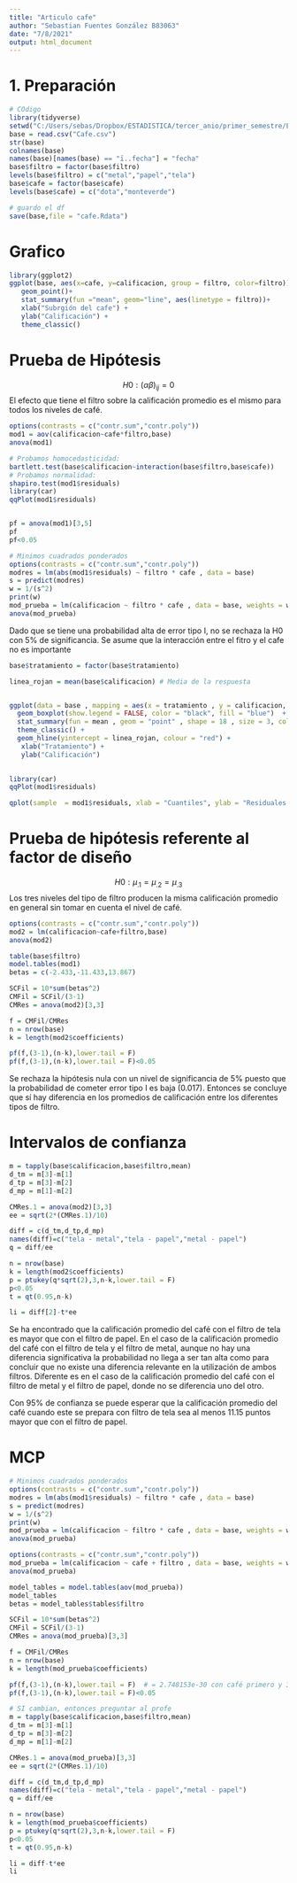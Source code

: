 ---
title: "Articulo cafe"
author: "Sebastian Fuentes González B83063"
date: "7/8/2021"
output: html_document
---
# 1. Preparación
```{r}
# COdigo
library(tidyverse)
setwd("C:/Users/sebas/Dropbox/ESTADISTICA/tercer_anio/primer_semestre/Experimentos/Articulo")
base = read.csv("Cafe.csv")
str(base)
colnames(base)
names(base)[names(base) == "ï..fecha"] = "fecha"
base$filtro = factor(base$filtro)
levels(base$filtro) = c("metal","papel","tela") 
base$cafe = factor(base$cafe)
levels(base$cafe) = c("dota","monteverde")

# guardo el df
save(base,file = "cafe.Rdata")
```


# Grafico
```{r}
library(ggplot2)
ggplot(base, aes(x=cafe, y=calificacion, group = filtro, color=filtro)) +
   geom_point()+
   stat_summary(fun ="mean", geom="line", aes(linetype = filtro))+
   xlab("Subrgión del cafe") +
   ylab("Calificación") +
   theme_classic()

```


# Prueba de Hipótesis
$$H0: (\alpha\beta)_{ij}=0$$
El efecto que tiene el filtro sobre la calificación promedio es el mismo para todos los niveles de café.


```{r}
options(contrasts = c("contr.sum","contr.poly"))
mod1 = aov(calificacion~cafe*filtro,base)
anova(mod1)

# Probamos homocedasticidad:
bartlett.test(base$calificacion~interaction(base$filtro,base$cafe))
# Probamos normalidad:
shapiro.test(mod1$residuals)
library(car)
qqPlot(mod1$residuals)


pf = anova(mod1)[3,5]
pf
pf<0.05
```


```{r}
# Minimos cuadrados ponderados
options(contrasts = c("contr.sum","contr.poly"))
modres = lm(abs(mod1$residuals) ~ filtro * cafe , data = base)
s = predict(modres)
w = 1/(s^2)
print(w)
mod_prueba = lm(calificacion ~ filtro * cafe , data = base, weights = w)
anova(mod_prueba)
```


Dado que se tiene una probabilidad alta de error tipo I, no se rechaza la H0 con 5% de significancia. Se asume que la interacción entre el fitro y el cafe no es importante


```{r}
base$tratamiento = factor(base$tratamiento)

linea_rojan = mean(base$calificacion) # Media de la respuesta


ggplot(data = base , mapping = aes(x = tratamiento , y = calificacion, fill = tratamiento )) +
  geom_boxplot(show.legend = FALSE, color = "black", fill = "blue")  +  
  stat_summary(fun = mean , geom = "point" , shape = 18 , size = 3, color = "black", show.legend = FALSE) +
  theme_classic() +
  geom_hline(yintercept = linea_rojan, colour = "red") +
   xlab("Tratamiento") +
   ylab("Calificación") 
   
```

```{r}
library(car)
qqPlot(mod1$residuals)
```


```{r}
qplot(sample  = mod1$residuals, xlab = "Cuantiles", ylab = "Residuales del modelo", color = I("blue"), show.legend = FALSE) + theme_classic() 
```


# Prueba de hipótesis referente al factor de diseño
$$H0: \mu_{.1} = \mu_{.2} = \mu_{.3}$$
Los tres niveles del tipo de filtro producen la misma calificación promedio en general sin tomar en cuenta el nivel de café.
```{r}
options(contrasts = c("contr.sum","contr.poly"))
mod2 = lm(calificacion~cafe+filtro,base)
anova(mod2)

table(base$filtro)
model.tables(mod1)
betas = c(-2.433,-11.433,13.867)

SCFil = 10*sum(betas^2)
CMFil = SCFil/(3-1)
CMRes = anova(mod2)[3,3]

f = CMFil/CMRes
n = nrow(base)
k = length(mod2$coefficients)

pf(f,(3-1),(n-k),lower.tail = F)
pf(f,(3-1),(n-k),lower.tail = F)<0.05
```

Se rechaza la hipótesis nula con un nivel de significancia de 5% puesto que la probabilidad de cometer error tipo I es baja (0.017). Entonces se concluye que sí hay diferencia en los promedios de calificación entre los diferentes tipos de filtro.

# Intervalos de confianza

```{r}
m = tapply(base$calificacion,base$filtro,mean)
d_tm = m[3]-m[1]
d_tp = m[3]-m[2]
d_mp = m[1]-m[2]

CMRes.1 = anova(mod2)[3,3] 
ee = sqrt(2*(CMRes.1)/10)

diff = c(d_tm,d_tp,d_mp)
names(diff)=c("tela - metal","tela - papel","metal - papel")
q = diff/ee

n = nrow(base)
k = length(mod2$coefficients)
p = ptukey(q*sqrt(2),3,n-k,lower.tail = F)
p<0.05
t = qt(0.95,n-k)

li = diff[2]-t*ee
```

Se ha encontrado que la calificación promedio del café con el filtro de tela es mayor que con el filtro de papel. En el caso de la calificación promedio del café con el filtro de tela y el filtro de metal, aunque no hay una diferencia significativa la probabilidad no llega a ser tan alta como para concluir que no existe una diferencia relevante en la utilización de ambos filtros. Diferente es en el caso de la calificación promedio del café con el filtro de metal y el filtro de papel, donde no se diferencia uno del otro. 

Con 95% de confianza se puede esperar que la calificación promedio del café cuando este se prepara con filtro de tela sea al menos 11.15 puntos mayor que con el filtro de papel.




# MCP

```{r}
# Minimos cuadrados ponderados
options(contrasts = c("contr.sum","contr.poly"))
modres = lm(abs(mod1$residuals) ~ filtro * cafe , data = base)
s = predict(modres)
w = 1/(s^2)
print(w)
mod_prueba = lm(calificacion ~ filtro * cafe , data = base, weights = w)
anova(mod_prueba)
```

```{r}
options(contrasts = c("contr.sum","contr.poly"))
mod_prueba = lm(calificacion ~ cafe + filtro , data = base, weights = w)
anova(mod_prueba)

model_tables = model.tables(aov(mod_prueba))
model_tables
betas = model_tables$tables$filtro

SCFil = 10*sum(betas^2)
CMFil = SCFil/(3-1)
CMRes = anova(mod_prueba)[3,3]

f = CMFil/CMRes
n = nrow(base)
k = length(mod_prueba$coefficients)

pf(f,(3-1),(n-k),lower.tail = F)  # = 2.748153e-30 con café primero y 3.13909e-29 de segundo , entonces se llega a la misma conclusión que sin MCP
pf(f,(3-1),(n-k),lower.tail = F)<0.05
```

```{r}

# SI cambian, entonces preguntar al profe
m = tapply(base$calificacion,base$filtro,mean)
d_tm = m[3]-m[1]
d_tp = m[3]-m[2]
d_mp = m[1]-m[2]

CMRes.1 = anova(mod_prueba)[3,3] 
ee = sqrt(2*(CMRes.1)/10)

diff = c(d_tm,d_tp,d_mp)
names(diff)=c("tela - metal","tela - papel","metal - papel")
q = diff/ee

n = nrow(base)
k = length(mod_prueba$coefficients)
p = ptukey(q*sqrt(2),3,n-k,lower.tail = F)
p<0.05
t = qt(0.95,n-k)

li = diff-t*ee
li
```



